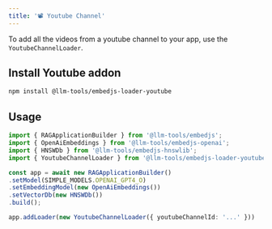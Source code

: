 ---
title: '📽️ Youtube Channel'
---

To add all the videos from a youtube channel to your app, use the `YoutubeChannelLoader`.

## Install Youtube addon

```bash
npm install @llm-tools/embedjs-loader-youtube
```

## Usage

```ts
import { RAGApplicationBuilder } from '@llm-tools/embedjs';
import { OpenAiEmbeddings } from '@llm-tools/embedjs-openai';
import { HNSWDb } from '@llm-tools/embedjs-hnswlib';
import { YoutubeChannelLoader } from '@llm-tools/embedjs-loader-youtube';

const app = await new RAGApplicationBuilder()
.setModel(SIMPLE_MODELS.OPENAI_GPT4_O)
.setEmbeddingModel(new OpenAiEmbeddings())
.setVectorDb(new HNSWDb())
.build();

app.addLoader(new YoutubeChannelLoader({ youtubeChannelId: '...' }))
```
